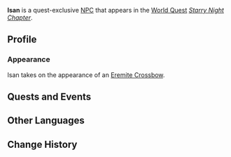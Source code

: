 {{Meta
|missing_NPC_picture  = yes
}}
{{Character Infobox
|type             = Quest NPC
|image            = 
|region           = Sumeru
|affiliation      = The Eremites
}}
'''Isan''' is a quest-exclusive [[NPC]] that appears in the [[World Quest]] ''[[Starry Night Chapter]]''.

==Profile==
<!--
''(To be added.)''

===Personality===
''(To be added.)''
-->
===Appearance===
Isan takes on the appearance of an [[Eremite Crossbow]].

==Quests and Events==
{{Quests and Events}}
<!--
==Trivia==
* 
-->
==Other Languages==
{{Other Languages
|default_hidden = 1
|en      = Isan
|zhs     = 伊桑
|zhs_rm  = Yīsāng
|zht     = 伊桑
|zht_rm  = Yīsāng
|ja      = イーサン
|ja_rm   = Iisan
|ko      = 이잔
|ko_rm   = Ijan
|es      = Isan
|fr      = Isan
|ru      = Исан
|th      = Isan
|vi      = Isan
|de      = Isan
|id      = Isan
|pt      = Isan
|tr      = Isan
|it      = Isan
}}

==Change History==
{{Change History|3.0}}
<!--
==References==
{{Reflist}}
-->